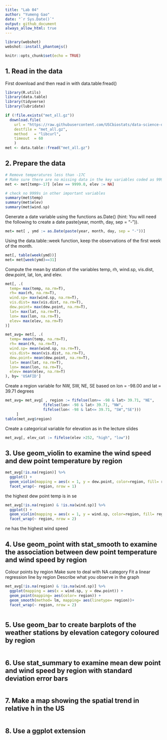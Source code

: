 ```yaml
---
title: "Lab 04"
author: "Yumeng Gao"
date: "`r Sys.Date()`"
output: github_document
always_allow_html: true
---
```


```r
library(webshot)
webshot::install_phantomjs()
```

```r
knitr::opts_chunk$set(echo = TRUE)
```

## 1. Read in the data
First download and then read in with data.table:fread()
```r
library(R.utils)
library(data.table)
library(tidyverse)
library(lubridate)
```


```r
if (!file.exists("met_all.gz"))
  download.file(
    url = "https://raw.githubusercontent.com/USCbiostats/data-science-data/master/02_met/met_all.gz",
    destfile = "met_all.gz",
    method   = "libcurl",
    timeout  = 60
    )
met <- data.table::fread("met_all.gz")
```



## 2. Prepare the data
```r
# Remove temperatures less than -17C
# Make sure there are no missing data in the key variables coded as 9999, 999, etc
met <- met[temp>-17] [elev == 9999.0, elev := NA]

# check no 9999s in other important variables
summary(met$temp)
summary(met$elev)
summary(met$wind.sp)
```

Generate a date variable using the functions as.Date() (hint: You will need the following to create a date paste(year, month, day, sep = "-")).
```r
met= met[ , ymd := as.Date(paste(year, month, day, sep = "-"))]
```

Using the data.table::week function, keep the observations of the first week of the month.
```r
met[, table(week(ymd))]
met= met[week(ymd)==31]
```

Compute the mean by station of the variables temp, rh, wind.sp, vis.dist, dew.point, lat, lon, and elev.
```r
met[, .(
  temp= max(temp, na.rm=T),
  rh= max(rh, na.rm=T),
  wind.sp= max(wind.sp, na.rm=T),
  vis.dist= max(vis.dist, na.rm=T), 
  dew.point= max(dew.point, na.rm=T), 
  lat= max(lat, na.rm=T), 
  lon= max(lon, na.rm=T), 
  elev= max(elev, na.rm=T)
)]
```
```r
met_avg= met[, .(
  temp= mean(temp, na.rm=T),
  rh= mean(rh, na.rm=T),
  wind.sp= mean(wind.sp, na.rm=T),
  vis.dist= mean(vis.dist, na.rm=T), 
  dew.point= mean(dew.point, na.rm=T), 
  lat= mean(lat, na.rm=T), 
  lon= mean(lon, na.rm=T), 
  elev= mean(elev, na.rm=T)
), by= 'USAFID']
```

Create a region variable for NW, SW, NE, SE based on lon = -98.00 and lat = 39.71 degrees
```r
met_avg= met_avg[ , region := fifelse(lon>= -98 & lat> 39.71, "NE",
                 fifelse(lon< -98 & lat> 39.71, "NW",
                 fifelse(lon< -98 & lat<= 39.71, "SW","SE")))
     ]
table(met_avg$region)
```

Create a categorical variable for elevation as in the lecture slides
```r
met_avg[, elev_cat := fifelse(elev >252, "high", "low")]
```

## 3. Use geom_violin to examine the wind speed and dew point temperature by region
```r
met_avg[!is.na(region)] %>% 
  ggplot() + 
  geom_violin(mapping = aes(x = 1, y = dew.point, color=region, fill= region)) + 
  facet_wrap(~ region, nrow = 1)
```
the highest dew point temp is in se

```r
met_avg[!is.na(region) & !is.na(wind.sp)] %>% 
  ggplot() + 
  geom_violin(mapping = aes(x = 1, y = wind.sp, color=region, fill= region)) + 
  facet_wrap(~ region, nrow = 2)
```
ne has the highest wind speed

## 4. Use geom_point with stat_smooth to examine the association between dew point temperature and wind speed by region
Colour points by region
Make sure to deal with NA category
Fit a linear regression line by region
Describe what you observe in the graph
```r
met_avg[!is.na(region) & !is.na(wind.sp)] %>% 
  ggplot(mapping = aes(x = wind.sp, y = dew.point)) + 
  geom_point(mapping= aes(color= region)) + 
  geom_smooth(method= lm, mapping= aes(linetype= region))+
  facet_wrap(~ region, nrow = 2)
```


```r

```



## 5. Use geom_bar to create barplots of the weather stations by elevation category coloured by region
```r

```


## 6. Use stat_summary to examine mean dew point and wind speed by region with standard deviation error bars
```r

```



## 7. Make a map showing the spatial trend in relative h in the US
```r

```


## 8. Use a ggplot extension

```r

```

